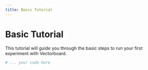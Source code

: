 ```yaml
---
title: Basic Tutorial
---
```


# Basic Tutorial

This tutorial will guide you through the basic steps to run your first experiment with Vectorboard.

```python
# ... your code here
```
